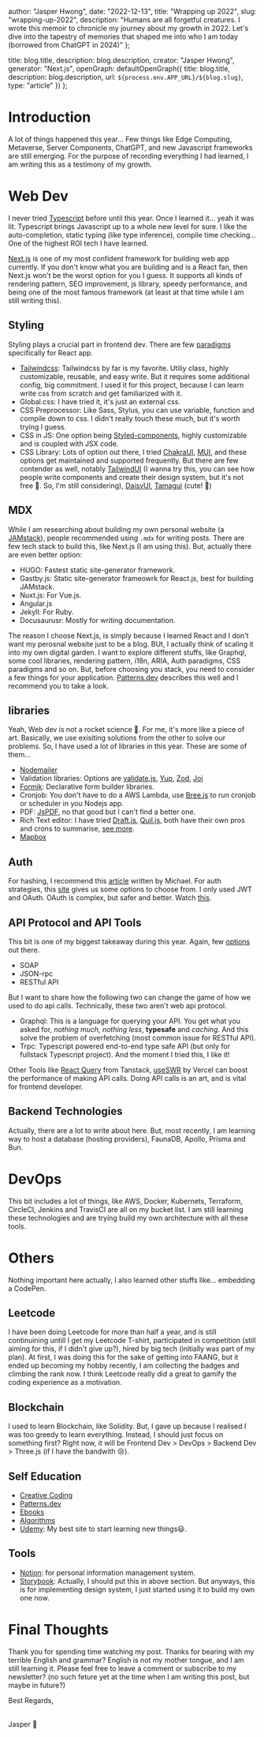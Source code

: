 
  author: "Jasper Hwong",
  date: "2022-12-13",
  title: "Wrapping up 2022",
  slug: "wrapping-up-2022",
  description:
    "Humans are all forgetful creatures. I wrote this memoir to chronicle my journey about my growth in 2022. Let's dive into the tapestry of memories that shaped me into who I am today (borrowed from ChatGPT in 2024)"
};

  title: blog.title,
  description: blog.description,
  creator: "Jasper Hwong",
  generator: "Next.js",
  openGraph: defaultOpenGraph({
    title: blog.title,
    description: blog.description,
    url: `${process.env.APP_URL}/${blog.slug}`,
    type: "article"
  })
};


# Introduction

A lot of things happened this year... Few things like Edge Computing, Metaverse, Server Components, ChatGPT, and
new Javascript frameworks are still emerging. For the purpose of recording everything I had learned, I am writing this as a testimony of my growth.

# Web Dev

I never tried [Typescript](https://www.typescriptlang.org/) before until this year. Once I learned it... yeah it was lit. Typescript brings Javascript up to a
whole new level for sure. I like the auto-completion, static typing (like type inference), compile time checking... One of the highest
ROI tech I have learned.

[Next.js](https://nextjs.org/) is one of my most confident framework for building web app currently. If you don't know what you are building and is a React fan,
then Next.js won't be the worst option for you I guess. It supports all kinds of rendering pattern, SEO improvement, js library, speedy performance,
and being one of the most famous framework (at least at that time while I am still writing this).

## Styling

Styling plays a crucial part in frontend dev. There are few [paradigms](https://www.youtube.com/watch?v=ouncVBiye_M) specifically for React app.

- [Tailwindcss](https://tailwindcss.com/): Tailwindcss by far is my favorite. Utiliy class, highly customizable, reusable, and easy write.
  But it requires some additional config, big commitment. I used it for this project, because I can learn write css from scratch and get familiarized with it.
- Global.css: I have tried it, it's just an external css.
- CSS Preprocessor: Like Sass, Stylus, you can use variable, function and compile down to css. I didn't really touch these much, but it's worth trying I guess.
- CSS in JS: One option being [Styled-components](https://styled-components.com/), highly customizable and is coupled with JSX code.
- CSS Library: Lots of option out there, I tried [ChakraUI](https://chakra-ui.com/), [MUI](https://mui.com/), and these options get maintained and supported frequently.
  But there are few contender as well, notably [TailwindUI](https://tailwindui.com/) (I wanna try this, you can see how people write components and create their design system,
  but it's not free 🙁. So, I'm still considering), [DaisyUI](https://daisyui.com/), [Tamagui](https://tamagui.dev/) (cute! 🥰)

## MDX

While I am researching about building my own personal website (a [JAMstack](https://jamstack.org/)), people recommended using `.mdx` for writing posts.
There are few tech stack to build this, like Next.js (I am using this). But, actually there are even better option:

- HUGO: Fastest static site-generator framework.
- Gastby.js: Static site-generator frameowrk for React.js, best for building JAMstack.
- Nuxt.js: For Vue.js.
- Angular.js
- Jekyll: For Ruby.
- Docusaurusr: Mostly for writing documentation.

The reason I choose Next.js, is simply because I learned React and I don't want my perosnal website just to be a blog. BUt, I actually think of scaling it
into my own digital garden. I want to explore different stuffs, like Graphql, some cool libraries, rendering pattern, i18n, ARIA, Auth paradigms,
CSS paradigms and so on. But, before choosing you stack, you need to consider a few things for your application.
[Patterns.dev](https://www.patterns.dev/posts/rendering-introduction/) describes this well and I recommend you to take a look.

## libraries

Yeah, Web dev is not a rocket science 🚀. For me, it's more like a piece of art. Basically, we use exisiting solutions from the other to solve our problems.
So, I have used a lot of libraries in this year. These are some of them...

- [Nodemailer](https://nodemailer.com/about/)
- Validation libraries: Options are [validate.js](https://validatejs.org/), [Yup](https://github.com/jquense/yup), [Zod](https://github.com/colinhacks/zod),
  [Joi](https://joi.dev/api/?v=17.7.0)
- [Formik](https://formik.org/): Declarative form builder libraries.
- Cronjob: You don't have to do a AWS Lambda, use [Bree.js](https://github.com/breejs/bree) to run cronjob or scheduler in you Nodejs app.
- PDF: [JsPDF](https://github.com/parallax/jsPDF), no that good but I can't find a better one.
- Rich Text editor: I have tried [Draft.js](https://draftjs.org/), [Quil.js](https://quilljs.com/), both have their own pros and crons to summarise,
  [see more](https://blog.bitsrc.io/top-5-rich-text-editors-for-react-in-2021-628fecf0f7e0).
- [Mapbox](https://www.mapbox.com/)

## Auth

For hashing, I recommend this [article](https://medium.com/analytics-vidhya/password-hashing-pbkdf2-scrypt-bcrypt-and-argon2-e25aaf41598e) written by Michael.
For auth strategies, this [site](https://roadmap.sh/frontend) gives us some options to choose from. I only used JWT and OAuth. OAuth is complex, but safer and better.
Watch [this](https://supertokens.com/blog/oauth-vs-jwt).

## API Protocol and API Tools

This bit is one of my biggest takeaway during this year. Again, few [options](https://stoplight.io/api-types) out there.

- SOAP
- JSON-rpc
- RESTful API

But I want to share how the following two can change the game of how we used to do api calls. Technically, these two aren't web api protocol.

- Graphql: This is a language for querying your API. You get what you asked for, _nothing much, nothing less_, **typesafe** and _caching_. And this solve the problem of overfetching (most common issue for RESTful API).
- Trpc: Typescript powered end-to-end type safe API (but only for fullstack Typescript project). And the moment I tried this, I like it!

Other Tools like [React Query](https://react-query-v3.tanstack.com/overview) from Tanstack, [useSWR](https://swr.vercel.app/) by Vercel can boost the performance of making API calls.
Doing API calls is an art, and is vital for frontend developer.

## Backend Technologies

Actually, there are a lot to write about here. But, most recently, I am learning way to host a database (hosting providers), FaunaDB, Apollo, Prisma and Bun.

# DevOps

This bit includes a lot of things, like AWS, Docker, Kubernets, Terraform, CircleCI, Jenkins and TravisCI are all on my bucket list.
I am still learning these technologies and are trying build my own architecture with all these tools.

# Others

Nothing important here actually, I also learned other stuffs like... embedding a CodePen.

<CodeSandbox id="first-sandbox-lhsief" />

## Leetcode

I have been doing Leetcode for more than half a year, and is still continuining untill I get my Leetcode T-shirt,
participated in competition (still aiming for this, if I didn't give up?), hired by big tech (initially was part of my plan).
At first, I was doing this for the sake of getting into FAANG, but it ended up becoming my hobby recently, I am collecting the badges and
climbing the rank now. I think Leetcode really did a great to gamify the coding experience as a motivation.

## Blockchain

I used to learn Blockchain, like Solidity. But, I gave up because I realised I was too greedy to learn everything. Instead, I should just focus on
something first? Right now, it will be Frontend Dev > DevOps > Backend Dev > Three.js (if I have the bandwith 😢).

## Self Education

- [Creative Coding](https://github.com/terkelg/awesome-creative-coding)
- [Patterns.dev](https://www.patterns.dev/)
- [Ebooks](https://github.com/EbookFoundation/free-programming-books)
- [Algorithms](https://github.com/williamfiset/Algorithms)
- [Udemy](https://udemy.com): My best site to start learning new things😃.

## Tools

- [Notion](https://www.notion.so/): for personal information management system.
- [Storybook](https://storybook.js.org/): Actually, I should put this in above section.
  But anyways, this is for implementing design system, I just started using it to build my own one now.

# Final Thoughts

Thank you for spending time watching my post. Thanks for bearing with my terrible English and grammar? English is not my mother tongue,
and I am still learning it. Please feel free to leave a comment or subscribe to my newsletter? (no such feture yet at the time when I am writing this post, but maybe in future?)

Best Regards,

<br />
Jasper 🐬
